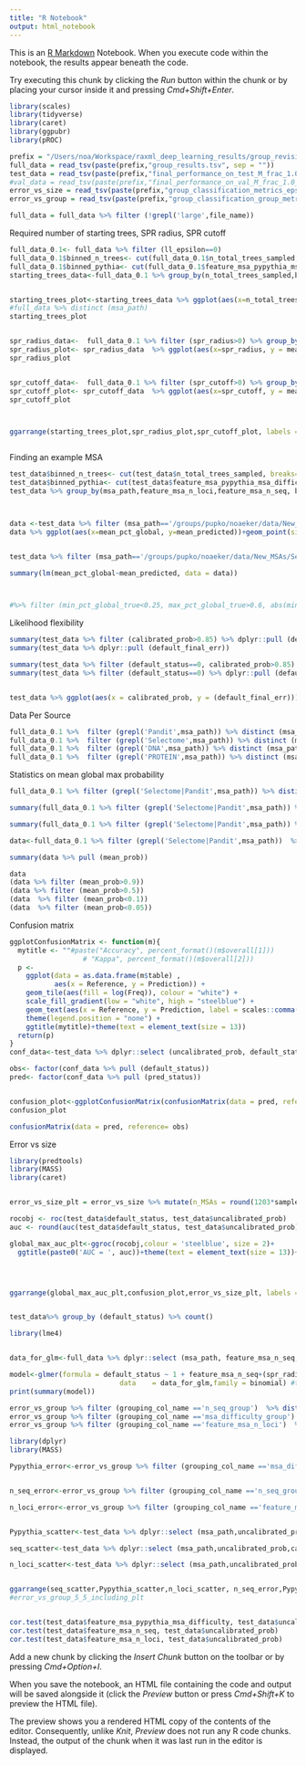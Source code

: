 ```yaml
---
title: "R Notebook"
output: html_notebook
---
```


This is an [R Markdown](http://rmarkdown.rstudio.com) Notebook. When you execute code within the notebook, the results appear beneath the code. 

Try executing this chunk by clicking the *Run* button within the chunk or by placing your cursor inside it and pressing *Cmd+Shift+Enter*. 

```r
library(scales)
library(tidyverse)
library(caret)
library(ggpubr)
library(pROC)
```




```r
prefix = "/Users/noa/Workspace/raxml_deep_learning_results/group_revision_0_files/"
full_data = read_tsv(paste(prefix,"group_results.tsv", sep = ""))
test_data = read_tsv(paste(prefix,"final_performance_on_test_M_frac_1.0_eps_0.0_RFE_True_large_grid_True_out_features_True.tsv",sep = ""))
#val_data = read_tsv(paste(prefix,"final_performance_on_val_M_frac_1.0_RFE_True_large_grid_False_out_features_True.tsv",sep = ""))
error_vs_size = read_tsv(paste(prefix,"group_classification_metrics_eps_0.0.tsv",sep = ""))
error_vs_group = read_tsv(paste(prefix,"group_classification_group_metrics_M_frac_1.0_eps_0.0_RFE_True_large_grid_True_out_features_True_eps_0.0.tsv",sep = ""))
```





```r
full_data = full_data %>% filter (!grepl('large',file_name)) 
```

Required number of starting trees, SPR radius, SPR cutoff

```r
full_data_0.1<- full_data %>% filter (ll_epsilon==0) 
full_data_0.1$binned_n_trees<- cut(full_data_0.1$n_total_trees_sampled, breaks=c(0,5,10,15,20,25,30,35,40))
full_data_0.1$binned_pythia<- cut(full_data_0.1$feature_msa_pypythia_msa_difficulty, breaks=c(0,0.2,0.4,0.6,1))
starting_trees_data<-full_data_0.1 %>% group_by(n_total_trees_sampled,binned_pythia ) %>% summarise(mean_ll_diff = mean(default_final_err), mean_pct_global = mean (default_status)) 


starting_trees_plot<-starting_trees_data %>% ggplot(aes(x=n_total_trees_sampled, y = mean_pct_global, color = binned_pythia,group =binned_pythia))+geom_point()+geom_line() + expand_limits(y = 0) + theme(text = element_text(size = 11)) +labs(title = "", x = "Number of starting trees", y = "% Global maximum", color = "MSA difficulty")
#full_data %>% distinct (msa_path)
starting_trees_plot


spr_radius_data<-  full_data_0.1 %>% filter (spr_radius>0) %>% group_by(spr_radius, binned_pythia) %>% summarise(mean_ll_diff = mean(default_final_err), mean_pct_global = mean (default_status)) 
spr_radius_plot<- spr_radius_data  %>% ggplot(aes(x=spr_radius, y = mean_pct_global,color = binned_pythia, groups = binned_pythia))+geom_point()+geom_line()+ expand_limits(y = 0) + theme(text = element_text(size = 11)) +labs(title = "", x = "SPR radius", y = "% Global maximum", color = "MSA difficulty")
spr_radius_plot


spr_cutoff_data<-  full_data_0.1 %>% filter (spr_cutoff>0) %>% group_by(spr_cutoff, binned_pythia) %>% summarise(mean_ll_diff = mean(default_final_err), mean_pct_global = mean (default_status)) 
spr_cutoff_plot<- spr_cutoff_data  %>% ggplot(aes(x=spr_cutoff, y = mean_pct_global,color = binned_pythia, groups = binned_pythia))+geom_point()+geom_line()+ expand_limits(y = 0) + theme(text = element_text(size = 11)) +labs(title = "", x = "SPR cutoff", y = "% Global maximum", color = "MSA difficulty")
spr_cutoff_plot



ggarrange(starting_trees_plot,spr_radius_plot,spr_cutoff_plot, labels = c("A","B","C"), nrow = 1,align = "h", common.legend  = TRUE )



```


Finding an example MSA
```r
test_data$binned_n_trees<- cut(test_data$n_total_trees_sampled, breaks=c(0,5,10,15,20,25,30,35,40))
test_data$binned_pythia<- cut(test_data$feature_msa_pypythia_msa_difficulty, breaks=c(0,0.2,0.4,0.6,1))
test_data %>% group_by(msa_path,feature_msa_n_loci,feature_msa_n_seq, binned_n_trees,binned_pythia ) %>% summarise(mean_pct_global = mean (default_status), mean_predicted = mean(calibrated_prob)) %>% group_by(msa_path,feature_msa_n_loci,feature_msa_n_seq,) %>% mutate (min_pct_global_true = min(mean_pct_global), min_pct_global = min(mean_predicted),max_pct_global = max(mean_predicted), max_pct_global_true = max(mean_pct_global))  %>% ungroup() %>% ggplot(aes(x=mean_pct_global, y=mean_predicted))+geom_point(size=2, color = 'blue')+ geom_abline(intercept = 0) 



data <-test_data %>% filter (msa_path=='/groups/pupko/noaeker/data/New_MSAs/Selectome_msas/msas/ENSGT00940000161785.Euteleostomi.001.aa_masked.fas') %>% group_by(n_total_trees_sampled,binned_pythia ) %>% summarise(mean_pct_global = mean (default_status), mean_predicted = mean(calibrated_prob)) %>% ungroup()
data %>% ggplot(aes(x=mean_pct_global, y=mean_predicted))+geom_point(size=2, color = 'blue')+ geom_abline(intercept = 0)


test_data %>% filter (msa_path=='/groups/pupko/noaeker/data/New_MSAs/Selectome_msas/msas/ENSGT00940000161785.Euteleostomi.001.aa_masked.fas') %>% dplyr::select (feature_msa_n_seq,feature_msa_n_loci, n_pars_trees_sampled, n_total_trees_sampled, calibrated_prob, default_status, default_final_err, default_final_rf_distance_from_best,best_msa_ll) %>% arrange(n_total_trees_sampled)

summary(lm(mean_pct_global~mean_predicted, data = data))



#%>% filter (min_pct_global_true<0.25, max_pct_global_true>0.6, abs(min_pct_global-min_pct_global_true)<0.1,abs(max_pct_global-max_pct_global_true)<0.1)
```


Likelihood flexibility

```r

summary(test_data %>% filter (calibrated_prob>0.85) %>% dplyr::pull (default_final_err))
summary(test_data %>% dplyr::pull (default_final_err))

summary(test_data %>% filter (default_status==0, calibrated_prob>0.85) %>% dplyr::pull (default_final_err))
summary(test_data %>% filter (default_status==0) %>% dplyr::pull (default_final_err))


test_data %>% ggplot(aes(x = calibrated_prob, y = (default_final_err)))+geom_point()
```

Data Per Source
```r
full_data_0.1 %>%  filter (grepl('Pandit',msa_path)) %>% distinct (msa_path) 
full_data_0.1 %>%  filter (grepl('Selectome',msa_path)) %>% distinct (msa_path) 
full_data_0.1 %>%  filter (grepl('DNA',msa_path)) %>% distinct (msa_path)
full_data_0.1 %>%  filter (grepl('PROTEIN',msa_path)) %>% distinct (msa_path)
```



Statistics on mean global max probability

```r
full_data_0.1 %>% filter (grepl('Selectome|Pandit',msa_path)) %>% distinct(msa_path)

summary(full_data_0.1 %>% filter (grepl('Selectome|Pandit',msa_path)) %>% pull (feature_msa_n_loci))

summary(full_data_0.1 %>% filter (grepl('Selectome|Pandit',msa_path)) %>% pull (default_status))

data<-full_data_0.1 %>% filter (grepl('Selectome|Pandit',msa_path))  %>% group_by(msa_path) %>% summarise(mean_prob = mean(default_status))

summary(data %>% pull (mean_prob))

data
(data %>% filter (mean_prob>0.9))
(data %>% filter (mean_prob>0.5))
(data  %>% filter (mean_prob<0.1))
(data  %>% filter (mean_prob<0.05))


```


Confusion matrix
```r

ggplotConfusionMatrix <- function(m){
  mytitle <- ""#paste("Accuracy", percent_format()(m$overall[1]))
                  # "Kappa", percent_format()(m$overall[2]))
  p <-
    ggplot(data = as.data.frame(m$table) ,
           aes(x = Reference, y = Prediction)) +
    geom_tile(aes(fill = log(Freq)), colour = "white") +
    scale_fill_gradient(low = "white", high = "steelblue") +
    geom_text(aes(x = Reference, y = Prediction, label = scales::comma(Freq))) +
    theme(legend.position = "none") +
    ggtitle(mytitle)+theme(text = element_text(size = 13))
  return(p)
}
conf_data<-test_data %>% dplyr::select (uncalibrated_prob, default_status) %>% mutate (pred_status = round(uncalibrated_prob)) 

obs<- factor(conf_data %>% pull (default_status))
pred<- factor(conf_data %>% pull (pred_status))


confusion_plot<-ggplotConfusionMatrix(confusionMatrix(data = pred, reference= obs))+theme(legend.position = "none")
confusion_plot
```
```r
confusionMatrix(data = pred, reference= obs)
```

Error vs size
```r
library(predtools)
library(MASS)
library(caret)


error_vs_size_plt = error_vs_size %>% mutate(n_MSAs = round(1203*sample_fraction)) %>% ggplot(aes(x=n_MSAs, y = AUC))+geom_line()+ expand_limits(y = 0.5)+xlab("Number of MSAs")+ theme(text = element_text(size = 13))+ylab("AUC")+geom_point()

rocobj <- roc(test_data$default_status, test_data$uncalibrated_prob)
auc <- round(auc(test_data$default_status, test_data$uncalibrated_prob),3)

global_max_auc_plt<-ggroc(rocobj,colour = 'steelblue', size = 2)+
  ggtitle(paste0('AUC = ', auc))+theme(text = element_text(size = 13))+xlab("Specificity")




ggarrange(global_max_auc_plt,confusion_plot,error_vs_size_plt, labels = c("A","B","C"),align = "h", nrow = 2, ncol = 2 )


test_data%>% group_by (default_status) %>% count()

```








```r
library(lme4)


data_for_glm<-full_data %>% dplyr::select (msa_path, feature_msa_n_seq, spr_radius,spr_cutoff,n_rand_trees_sampled,n_pars_trees_sampled, default_status, feature_msa_pypythia_msa_difficulty) %>% mutate(default_status = as.factor(default_status)) %>% mutate(across(where(is.numeric), scale))

model<-glmer(formula = default_status ~ 1 + feature_msa_n_seq+(spr_radius+spr_cutoff+n_rand_trees_sampled+n_pars_trees_sampled)*feature_msa_n_seq+ (1|msa_path),
                           data    = data_for_glm,family = binomial) #to run the model
print(summary(model))
```


```r
error_vs_group %>% filter (grouping_col_name =='n_seq_group')  %>% distinct (grouping_col)
error_vs_group %>% filter (grouping_col_name =='msa_difficulty_group')  %>% distinct (grouping_col)
error_vs_group %>% filter (grouping_col_name =='feature_msa_n_loci')  %>% distinct (grouping_col)
```


```r
library(dplyr)
library(MASS)

Pypythia_error<-error_vs_group %>% filter (grouping_col_name =='msa_difficulty_group') %>% ggplot(aes(y=grouping_col, x=AUC))+geom_col()+ expand_limits(y = c(0.5,1))+ylab('MSA\ndifficulty')+ xlab('AUC')+theme(text = element_text(size = 10))


n_seq_error<-error_vs_group %>% filter (grouping_col_name =='n_seq_group') %>% mutate(grouping_col = factor(grouping_col, levels = c('(29.999, 44.0]','(44.0, 68.0]','(68.0, 108.0]','(108.0, 199.0]'))) %>% ggplot(aes(y=grouping_col, x=AUC))+geom_col()+ expand_limits(y = c(0.5,1))+ylab('Number\nof sequences')+xlab('AUC')+theme(text = element_text(size = 10))

n_loci_error<-error_vs_group %>% filter (grouping_col_name =='feature_msa_n_loci')  %>%  mutate(grouping_col = factor(grouping_col, levels = c('(99.999, 219.0]','(219.0, 546.0]','(546.0, 1519.0]','(1519.0, 16115.0]'))) %>% ggplot(aes(y=grouping_col, x=AUC))+geom_col()+ expand_limits(y = c(0.5,1))+ylab('Number\nof positions')+xlab('AUC')+theme(text = element_text(size = 10))


Pypythia_scatter<-test_data %>% dplyr::select (msa_path,uncalibrated_prob,calibrated_prob,  feature_msa_pypythia_msa_difficulty) %>% group_by(msa_path,feature_msa_pypythia_msa_difficulty) %>% summarise(mean_prob = mean(calibrated_prob)) %>% ggplot(aes(x=feature_msa_pypythia_msa_difficulty, y = mean_prob))+geom_point(size = 0.7)+xlab("MSA\ndifficulty")+ylab("Predicted\nprobability")+theme(text = element_text(size = 10))

seq_scatter<-test_data %>% dplyr::select (msa_path,uncalibrated_prob,calibrated_prob, feature_msa_n_seq, feature_msa_pypythia_msa_difficulty) %>% group_by(msa_path,feature_msa_n_seq) %>% summarise(mean_prob = mean(calibrated_prob)) %>% ggplot(aes(x=feature_msa_n_seq, y = mean_prob))+geom_point(size = 0.7)+xlab("Number of\nsequences")+ylab("Predicted\nprobability")+theme(text = element_text(size = 10))

n_loci_scatter<-test_data %>% dplyr::select (msa_path,uncalibrated_prob,calibrated_prob, feature_msa_n_loci) %>% group_by(msa_path,feature_msa_n_loci) %>% summarise(mean_prob = mean(calibrated_prob)) %>% ggplot(aes(x=feature_msa_n_loci, y = mean_prob))+geom_point(size = 0.7)+xlab("Number of\n positions")+ylab("Predicted\nprobability")+theme(text = element_text(size = 10))


ggarrange(seq_scatter,Pypythia_scatter,n_loci_scatter, n_seq_error,Pypythia_error, n_loci_error,labels = c("A","C","E","B","D","F"),align = "h", nrow = 3, ncol = 3, legend = "bottom",vjust= 1)
#error_vs_group_5_5_including_plt


cor.test(test_data$feature_msa_pypythia_msa_difficulty, test_data$uncalibrated_prob)
cor.test(test_data$feature_msa_n_seq, test_data$uncalibrated_prob)
cor.test(test_data$feature_msa_n_loci, test_data$uncalibrated_prob)
```






Add a new chunk by clicking the *Insert Chunk* button on the toolbar or by pressing *Cmd+Option+I*.

When you save the notebook, an HTML file containing the code and output will be saved alongside it (click the *Preview* button or press *Cmd+Shift+K* to preview the HTML file). 

The preview shows you a rendered HTML copy of the contents of the editor. Consequently, unlike *Knit*, *Preview* does not run any R code chunks. Instead, the output of the chunk when it was last run in the editor is displayed.

